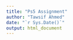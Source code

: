 ```yaml
---
title: "Ps5 Assignment"
author: "Tawsif Ahmed"
date: "`r Sys.Date()`"
output: html_document
---
```


